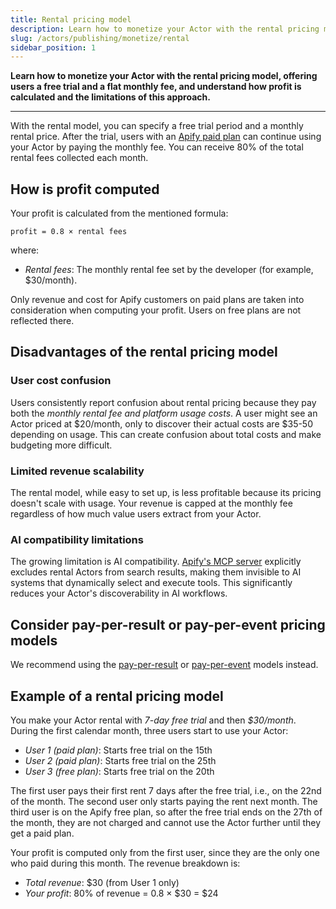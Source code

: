 ```yaml
---
title: Rental pricing model
description: Learn how to monetize your Actor with the rental pricing model, offering users a free trial and a flat monthly fee, and understand how profit is calculated and the limitations of this approach.
slug: /actors/publishing/monetize/rental
sidebar_position: 1
---
```


**Learn how to monetize your Actor with the rental pricing model, offering users a free trial and a flat monthly fee, and understand how profit is calculated and the limitations of this approach.**

---

With the rental model, you can specify a free trial period and a monthly rental price. After the trial, users with an [Apify paid plan](https://apify.com/pricing) can continue using your Actor by paying the monthly fee. You can receive 80% of the total rental fees collected each month.

## How is profit computed

Your profit is calculated from the mentioned formula:

`profit = 0.8 × rental fees`

where:

- _Rental fees_: The monthly rental fee set by the developer (for example, $30/month).

Only revenue and cost for Apify customers on paid plans are taken into consideration when computing your profit. Users on free plans are not reflected there.

## Disadvantages of the rental pricing model

### User cost confusion

Users consistently report confusion about rental pricing because they pay both the _monthly rental fee and platform usage costs_. A user might see an Actor priced at $20/month, only to discover their actual costs are $35-50 depending on usage. This can create confusion about total costs and make budgeting more difficult.

### Limited revenue scalability

The rental model, while easy to set up, is less profitable because its pricing doesn't scale with usage. Your revenue is capped at the monthly fee regardless of how much value users extract from your Actor.

### AI compatibility limitations

The growing limitation is AI compatibility. [Apify's MCP server](/platform/integrations/mcp) explicitly excludes rental Actors from search results, making them invisible to AI systems that dynamically select and execute tools. This significantly reduces your Actor's discoverability in AI workflows.

## Consider pay-per-result or pay-per-event pricing models

We recommend using the [pay-per-result](/platform/actors/publishing/monetize/pay-per-result) or [pay-per-event](/platform/actors/publishing/monetize/pay-per-event) models instead.

## Example of a rental pricing model

You make your Actor rental with _7-day free trial_ and then _$30/month_. During the first calendar month, three users start to use your Actor:

- _User 1 (paid plan)_: Starts free trial on the 15th
- _User 2 (paid plan)_: Starts free trial on the 25th  
- _User 3 (free plan)_: Starts free trial on the 20th

The first user pays their first rent 7 days after the free trial, i.e., on the 22nd of the month. The second user only starts paying the rent next month. The third user is on the Apify free plan, so after the free trial ends on the 27th of the month, they are not charged and cannot use the Actor further until they get a paid plan.

Your profit is computed only from the first user, since they are the only one who paid during this month. The revenue breakdown is:

- _Total revenue_: $30 (from User 1 only)
- _Your profit_: 80% of revenue = 0.8 × $30 = $24
